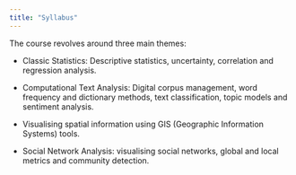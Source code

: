 ```yaml
---
title: "Syllabus"
---
```


The course revolves around three main themes:

- Classic Statistics: Descriptive statistics, uncertainty, correlation and regression analysis.

- Computational Text Analysis: Digital corpus management, word frequency and dictionary methods, text classification, topic models and sentiment analysis.

- Visualising spatial information using GIS (Geographic Information Systems) tools. 

- Social Network Analysis: visualising social networks, global and local metrics and community detection.

